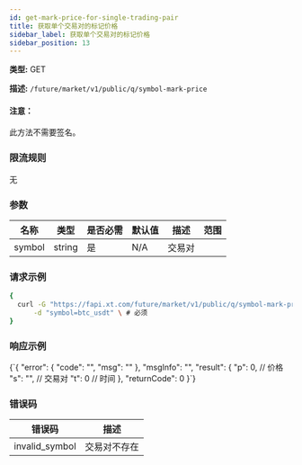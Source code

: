 ```yaml
---
id: get-mark-price-for-single-trading-pair
title: 获取单个交易对的标记价格
sidebar_label: 获取单个交易对的标记价格
sidebar_position: 13
---
```


**类型:** GET

**描述:** `/future/market/v1/public/q/symbol-mark-price`

#### 注意：

此方法不需要签名。

### 限流规则

无

### 参数

| 名称   | 类型   | 是否必需 | 默认值 | 描述     | 范围 |
| ------ | ------ | -------- | ------ | -------- | ---- |
| symbol | string | 是       | N/A    | 交易对   |      |

### 请求示例

```bash title="Request"
{
  curl -G "https://fapi.xt.com/future/market/v1/public/q/symbol-mark-price"  \
      -d "symbol=btc_usdt" \ # 必须
}
```

### 响应示例


<CodeBlock language="json" title="Response">
  {`{
  "error": {
    "code": "",
    "msg": ""
  },
  "msgInfo": "",
  "result": {
    "p": 0,  // 价格
    "s": "", // 交易对
    "t": 0   // 时间
  },
  "returnCode": 0
}`}
</CodeBlock>

### 错误码

| 错误码 | 描述 |
|-------------|----------------|
| invalid_symbol | 交易对不存在 |
